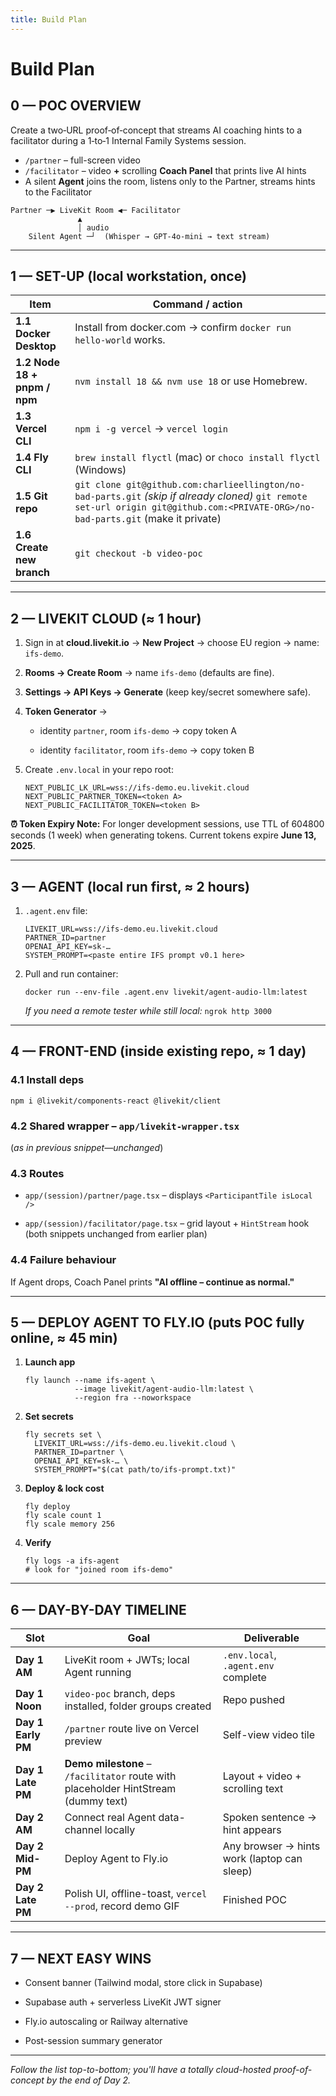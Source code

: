 ```yaml
---
title: Build Plan
---
```


# Build Plan

## 0 — POC OVERVIEW

Create a two‑URL proof‑of‑concept that streams AI coaching hints to a facilitator during a 1‑to‑1 Internal Family Systems session.

- `/partner` – full-screen video
- `/facilitator` – video **+** scrolling **Coach Panel** that prints live AI hints
- A silent **Agent** joins the room, listens only to the Partner, streams hints to the Facilitator

```
Partner ─▶ LiveKit Room ◀─ Facilitator
               ▲
               │ audio
    Silent Agent ─┘  (Whisper → GPT-4o-mini → text stream)
```

---

## 1 — SET-UP (local workstation, once)

|Item|Command / action|
|---|---|
|**1.1 Docker Desktop**|Install from docker.com → confirm `docker run hello-world` works.|
|**1.2 Node 18 + pnpm / npm**|`nvm install 18 && nvm use 18` or use Homebrew.|
|**1.3 Vercel CLI**|`npm i -g vercel` → `vercel login`|
|**1.4 Fly CLI**|`brew install flyctl` (mac) or `choco install flyctl` (Windows)|
|**1.5 Git repo**|`git clone git@github.com:charlieellington/no-bad-parts.git` *(skip if already cloned)*  `git remote set-url origin git@github.com:<PRIVATE-ORG>/no-bad-parts.git` (make it private)|
|**1.6 Create new branch**|`git checkout -b video-poc`|

---

## 2 — LIVEKIT CLOUD (≈ 1 hour)

1. Sign in at **cloud.livekit.io** → **New Project** → choose EU region → name: `ifs-demo`.
    
2. **Rooms → Create Room** → name `ifs-demo` (defaults are fine).
    
3. **Settings → API Keys → Generate** (keep key/secret somewhere safe).
    
4. **Token Generator** →
    
    - identity `partner`, room `ifs-demo` → copy token A
        
    - identity `facilitator`, room `ifs-demo` → copy token B
        
5. Create `.env.local` in your repo root:
    
    ```
    NEXT_PUBLIC_LK_URL=wss://ifs-demo.eu.livekit.cloud
    NEXT_PUBLIC_PARTNER_TOKEN=<token A>
    NEXT_PUBLIC_FACILITATOR_TOKEN=<token B>
    ```

**⏰ Token Expiry Note:** For longer development sessions, use TTL of 604800 seconds (1 week) when generating tokens. Current tokens expire **June 13, 2025**.

---

## 3 — AGENT (local run first, ≈ 2 hours)

1. `.agent.env` file:
    
    ```
    LIVEKIT_URL=wss://ifs-demo.eu.livekit.cloud
    PARTNER_ID=partner
    OPENAI_API_KEY=sk-…
    SYSTEM_PROMPT=<paste entire IFS prompt v0.1 here>
    ```
    
2. Pull and run container:
    
    ```
    docker run --env-file .agent.env livekit/agent-audio-llm:latest
    ```
    
    _If you need a remote tester while still local:_ `ngrok http 3000`
    

---

## 4 — FRONT-END (inside existing repo, ≈ 1 day)

### 4.1 Install deps

```
npm i @livekit/components-react @livekit/client
```

### 4.2 Shared wrapper – `app/livekit-wrapper.tsx`

(_as in previous snippet—unchanged_)

### 4.3 Routes

- `app/(session)/partner/page.tsx` – displays `<ParticipantTile isLocal />`
    
- `app/(session)/facilitator/page.tsx` – grid layout + `HintStream` hook  
    (both snippets unchanged from earlier plan)
    

### 4.4 Failure behaviour

If Agent drops, Coach Panel prints **"AI offline – continue as normal."**

---

## 5 — DEPLOY AGENT TO FLY.IO (puts POC fully online, ≈ 45 min)

1. **Launch app**
    
    ```
    fly launch --name ifs-agent \
               --image livekit/agent-audio-llm:latest \
               --region fra --noworkspace
    ```
    
2. **Set secrets**
    
    ```
    fly secrets set \
      LIVEKIT_URL=wss://ifs-demo.eu.livekit.cloud \
      PARTNER_ID=partner \
      OPENAI_API_KEY=sk-… \
      SYSTEM_PROMPT="$(cat path/to/ifs-prompt.txt)"
    ```
    
3. **Deploy & lock cost**
    
    ```
    fly deploy
    fly scale count 1
    fly scale memory 256
    ```
    
4. **Verify**
    
    ```
    fly logs -a ifs-agent
    # look for "joined room ifs-demo"
    ```
    

---

## 6 — DAY-BY-DAY TIMELINE

|Slot|Goal|Deliverable|
|---|---|---|
|**Day 1 AM**|LiveKit room + JWTs; local Agent running|`.env.local`, `.agent.env` complete|
|**Day 1 Noon**|`video-poc` branch, deps installed, folder groups created|Repo pushed|
|**Day 1 Early PM**|`/partner` route live on Vercel preview|Self-view video tile|
|**Day 1 Late PM**|**Demo milestone** – `/facilitator` route with placeholder HintStream (dummy text)|Layout + video + scrolling text|
|**Day 2 AM**|Connect real Agent data-channel locally|Spoken sentence → hint appears|
|**Day 2 Mid-PM**|Deploy Agent to Fly.io|Any browser → hints work (laptop can sleep)|
|**Day 2 Late PM**|Polish UI, offline-toast, `vercel --prod`, record demo GIF|Finished POC|

---

## 7 — NEXT EASY WINS

- Consent banner (Tailwind modal, store click in Supabase)
    
- Supabase auth + serverless LiveKit JWT signer
    
- Fly.io autoscaling or Railway alternative
    
- Post-session summary generator
    

---

_Follow the list top-to-bottom; you'll have a totally cloud-hosted proof-of-concept by the end of Day 2._
